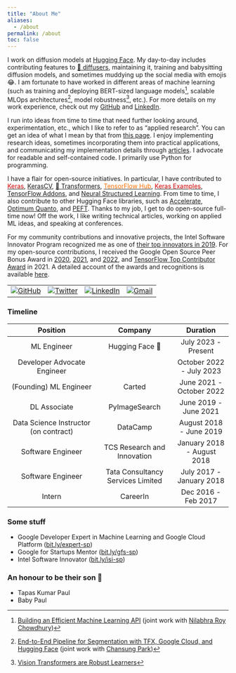 ```yaml
---
title: "About Me"
aliases:
  - /about
permalink: /about
toc: false
---
```

I work on diffusion models at [Hugging Face](https://huggingface.co). My day-to-day includes contributing features to [🧨 diffusers](https://github.com/huggingface/diffusers), maintaining it, training and babysitting diffusion models, and sometimes muddying up the social media with emojis 😂. I am fortunate to have worked in different areas of machine learning (such as training and deploying BERT-sized language models[^1], scalable MLOps architectures[^2], model robustness[^3], etc.). For more details on my work experience, check out my [GitHub](https://github.com/sayakpaul) and [LinkedIn](https://www.linkedin.com/in/sayak-paul/).

I run into ideas from time to time that need further looking around, experimentation, etc., which I like to refer to as "applied research". You can get an idea of what I mean by that from [this page](https://sayak.dev/research). I enjoy implementing research ideas, sometimes incorporating them into practical applications, and communicating my implementation details through [articles](https://sayak.dev/authoring/). I advocate for readable and self-contained code. I primarily use Python for programming. 

I have a flair for open-source initiatives. In particular, I have contributed to <a href="https://github.com/keras-team/keras/commits?author=sayakpaul"><font color="#d00000">Keras</font></a>, [KerasCV](https://github.com/keras-team/keras-cv/commits?author=sayakpaul), [🤗 Transformers](https://github.com/huggingface/transformers/commits?author=sayakpaul), <a href="https://tfhub.dev/s?publisher=sayakpaul"><font color="#FF6F00">TensorFlow Hub</font></a>, <a href="https://github.com/keras-team/keras-io/commits?author=sayakpaul"><font color="#d00000">Keras Examples</font></a>, [TensorFlow Addons](https://git.io/JuUOr), and [Neural Structured Learning](https://git.io/JuUOd). From time to time, I also contribute to other Hugging Face libraries, such as [Accelerate](https://github.com/huggingface/accelerate/commits?author=sayakpaul), [Optimum Quanto](https://github.com/huggingface/optimum-quanto/commits?author=sayakpaul), and [PEFT](https://github.com/huggingface/peft/commits?author=sayakpaul). Thanks to my job, I get to do open-source full-time now! Off the work, I like writing technical articles, working on applied ML ideas, and speaking at conferences.

For my community contributions and innovative projects, the Intel Software Innovator Program recognized me as one of [their top innovators in 2019](https://www.dropbox.com/s/mzsy1q8jgkwj6cj/Intel_Top_Innovator_2019.jpg?dl=0). For my open-source contributions, I received the Google Open Source Peer Bonus Award in [2020](https://opensource.googleblog.com/2020/10/announcing-latest-google-open-source.html), [2021](https://opensource.googleblog.com/2021/09/announcing-latest-open-source-peer-bonus-winners.html), and [2022](https://opensource.googleblog.com/2022/09/announcing-the-second-group-of-open-source-peer-bonus-winners-in-2022.html), and [TensorFlow Top Contributor Award](https://blog.tensorflow.org/2021/11/2021-TF-Contributor-Awardees.html?linkId=8010214) in 2021. A detailed account of the awards and recognitions is available [here](https://sayak.dev/xyz/#awards-and-recognition).

<table>
  <tr>
    <td><a href="https://github.com/sayakpaul"><img src="https://img.shields.io/github/followers/sayakpaul.svg?label=GitHub&style=social" alt="GitHub"></a></td>
    <td><a href="https://x.com/RisingSayak"><img src="https://img.shields.io/x/follow/RisingSayak?label=Twitter&style=social" alt="Twitter"></a></td>
    <td><a href="https://www.linkedin.com/in/sayak-paul"><img src="https://img.shields.io/badge/LinkedIn--_.svg?style=social&logo=linkedin" alt="LinkedIn"></a></td>
    <td><a href="mailto:spsayakpaul@gmail.com"><img src="https://img.shields.io/badge/Gmail--_.svg?style=social&logo=gmail" alt="Gmail"></a></td>
  </tr>
</table>

### Timeline

| Position                               | Company                           | Duration                |
|:--------------------------------------:|:---------------------------------:|:-----------------------:|
| ML Engineer              | Hugging Face 🤗                   | July 2023 - Present     |
| Developer Advocate Engineer            |                                   | October 2022 - July 2023|
| (Founding) ML Engineer   | Carted                            | June 2021 - October 2022|
| DL Associate                | PyImageSearch                     | June 2019 - June 2021   |
| Data Science Instructor (on contract)  | DataCamp                          | August 2018 - June 2019 |
| Software Engineer                      | TCS Research and Innovation       | January 2018 - August 2018|
| Software Engineer                      | Tata Consultancy Services Limited | July 2017 - January 2018|
| Intern                                 | CareerIn                          | Dec 2016 - Feb 2017     |

### Some stuff

* Google Developer Expert in Machine Learning and Google Cloud Platform ([bit.ly/expert-sp](https://bit.ly/expert-sp))
* Google for Startups Mentor ([bit.ly/gfs-sp](https://bit.ly/gfs-sp))
* Intel Software Innovator ([bit.ly/isi-sp](https://bit.ly/isi-sp))

### An honour to be their son 🙂

- Tapas Kumar Paul
- Baby Paul

[^1]:[Building an Efficient Machine Learning API](https://www.carted.com/blog/building-an-efficient-machine-learning-api/) (joint work with [Nilabhra Roy Chowdhury](https://github.com/Nilabhra))
[^2]:[End-to-End Pipeline for Segmentation with TFX, Google Cloud, and Hugging Face](https://blog.tensorflow.org/2023/01/end-to-end-pipeline-for-segmentation-tfx-google-cloud-hugging-face.html) (joint work with [Chansung Park](https://github.com/deep-diver))
[^3]:[Vision Transformers are Robust Learners](https://arxiv.org/abs/2105.07581)

